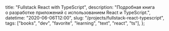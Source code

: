 
  title: "Fullstack React with TypeScript",
  description: "Подробная книга о разработке приложений с использованием React и TypeScript.",
  datetime: "2020-06-06T12:00",
  slug: "/projects/fullstack-react-typescript",
  tags: ["books", "dev", "favorite", "learning", "text", "react", "ts"],
};

<Redirect to="https://www.newline.co/fullstack-react-with-typescript" />
